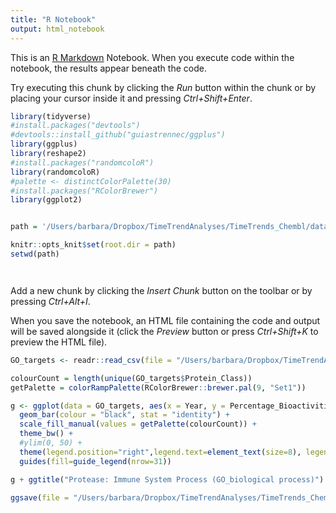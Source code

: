 ```yaml
---
title: "R Notebook"
output: html_notebook
---
```


This is an [R Markdown](http://rmarkdown.rstudio.com) Notebook. When you execute code within the notebook, the results appear beneath the code. 

Try executing this chunk by clicking the *Run* button within the chunk or by placing your cursor inside it and pressing *Ctrl+Shift+Enter*. 

```r



library(tidyverse)
#install.packages("devtools")
#devtools::install_github("guiastrennec/ggplus")
library(ggplus)
library(reshape2)
#install.packages("randomcoloR")
library(randomcoloR)
#palette <- distinctColorPalette(30)
#install.packages("RColorBrewer")
library(ggplot2)


path = '/Users/barbara/Dropbox/TimeTrendAnalyses/TimeTrends_Chembl/data_from_knime'

knitr::opts_knit$set(root.dir = path)
setwd(path)




```

Add a new chunk by clicking the *Insert Chunk* button on the toolbar or by pressing *Ctrl+Alt+I*.

When you save the notebook, an HTML file containing the code and output will be saved alongside it (click the *Preview* button or press *Ctrl+Shift+K* to preview the HTML file).
```r


GO_targets <- readr::read_csv(file = "/Users/barbara/Dropbox/TimeTrendAnalyses/TimeTrends_Chembl/data_from_knime/Proteases_GO_BP_immune_system_process_bioactivity_trends_proteins.csv")

colourCount = length(unique(GO_targets$Protein_Class))
getPalette = colorRampPalette(RColorBrewer::brewer.pal(9, "Set1"))

g <- ggplot(data = GO_targets, aes(x = Year, y = Percentage_Bioactivities, fill = Protein_Class)) +
  geom_bar(colour = "black", stat = "identity") + 
  scale_fill_manual(values = getPalette(colourCount)) +
  theme_bw() +
  #ylim(0, 50) +
  theme(legend.position="right",legend.text=element_text(size=8), legend.key.size=unit(8,"point") ) +
  guides(fill=guide_legend(nrow=31))

g + ggtitle("Protease: Immune System Process (GO_biological process)")

ggsave(file = "/Users/barbara/Dropbox/TimeTrendAnalyses/TimeTrends_Chembl/Results/GO_trends/GO_targets/steep_Proteases/Proteases_BP_immune_system_process.tiff", dpi = 300, device = "tiff")




```

